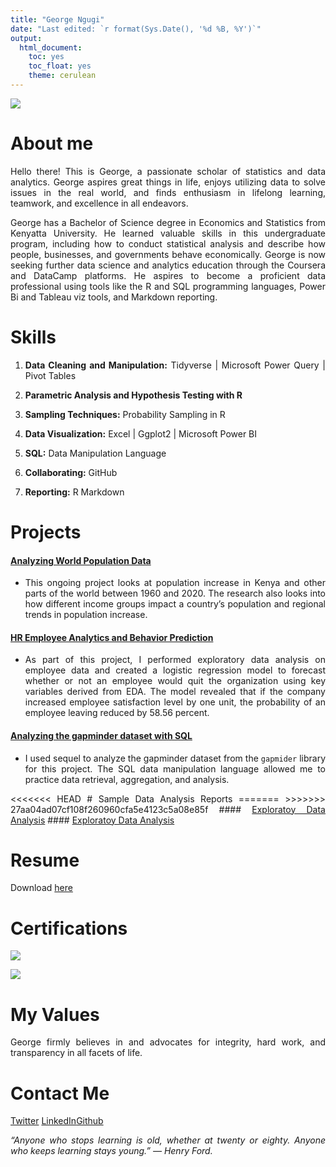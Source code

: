 ```yaml
---
title: "George Ngugi"
date: "Last edited: `r format(Sys.Date(), '%d %B, %Y')`"
output:
  html_document:
    toc: yes
    toc_float: yes
    theme: cerulean
---
```

<style>
body {
text-align: justify}
</style>

![](graphics/me.jpg)


# About me

Hello there! This is George, a passionate scholar of statistics and data analytics. George aspires great things in life, enjoys utilizing data to solve issues in the real world, and finds enthusiasm in lifelong learning, teamwork, and excellence in all endeavors.

George has a Bachelor of Science degree in Economics and Statistics from Kenyatta University. He learned valuable skills in this undergraduate program, including how to conduct statistical analysis and describe how people, businesses, and governments behave economically. George is now seeking further data science and analytics education through the Coursera and DataCamp platforms. He aspires to become a proficient data professional using tools like the R and SQL programming languages, Power Bi and Tableau viz tools, and Markdown reporting.

# Skills
<style>
body {
text-align: left}
</style>
1. **Data Cleaning and Manipulation:** Tidyverse | Microsoft Power Query | Pivot Tables

2. **Parametric Analysis and Hypothesis Testing with R**

3. **Sampling Techniques:** Probability Sampling in R

4. **Data Visualization:** Excel | Ggplot2 | Microsoft Power BI

5. **SQL:** Data Manipulation Language

6. **Collaborating:** GitHub

7. **Reporting:** R Markdown

<style>
body {
text-align: justify}
</style>
# Projects

#### [Analyzing World Population Data](content/script.html)
* This ongoing project looks at population increase in Kenya and other parts of the world between 1960 and 2020. The research also looks into how different income groups impact a country's population and regional trends in population increase.

#### [HR Employee Analytics and Behavior Prediction](content/Project_Report.html)
* As part of this project, I performed exploratory data analysis on employee data and created a logistic regression model to forecast whether or not an employee would quit the organization using key variables derived from EDA. The model revealed that if the company increased employee satisfaction level by one unit, the probability of an employee leaving reduced by 58.56 percent.

#### [Analyzing the gapminder dataset with SQL](content/working-with-the-gapminder-dataset.html)
* I used sequel to analyze the gapminder dataset from the `gapmider` library for this project. The SQL data manipulation language allowed me to practice data retrieval, aggregation, and analysis.

<<<<<<< HEAD
# Sample Data Analysis Reports
=======
>>>>>>> 27aa04ad07cf108f260960cfa5e4123c5a08e85f
#### [Exploratoy Data Analysis](content/gapminder_EDA_report3.html)
#### [Exploratoy Data Analysis](content/gapminder_EDA_report2.html)


# Resume

Download [here](content/my-profile.pdf)

# Certifications
![](graphics/foundation.jpg)

![](graphics/ask.jpg)

# My Values
George firmly believes in and advocates for integrity, hard work, and transparency in all facets of life.

# Contact Me
[Twitter](https://twitter.com/mwangi__george) \hfill [LinkedIn](https://www.linkedin.com/in/georgemwangikenya)\hfill [Github](https://github.com/mwangi-george)

*“Anyone who stops learning is old, whether at twenty or eighty. Anyone who keeps learning stays young.” ― Henry Ford.*
